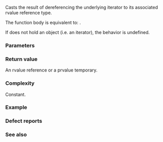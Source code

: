 {{title|iter_move&lt;small&gt;(std::common_iterator)&lt;/small&gt;}}
{{cpp/iterator/common_iterator/navbar}}
{{ddcl|since=c++20|
friend constexpr decltype(auto) iter_move( const std::common_iterator&amp; i )
    noexcept(noexcept(ranges::iter_move(std::declval&lt;const I&amp;&gt;()))
        requires std::input_iterator&lt;I&gt;;
}}

Casts the result of dereferencing the underlying iterator to its associated rvalue reference type.

The function body is equivalent to: {{c|return std::ranges::iter_move(std::get&lt;I&gt;(i.var));}}.

{{cpp/hidden friend|{{c/core|std::common_iterator&lt;I, S&gt;}}}}

If {{c|i.var}} does not hold an {{tt|I}} object (i.e. an iterator), the behavior is undefined.

===Parameters===
{{par begin}}
{{par|i|a source iterator adaptor}}
{{par end}}

===Return value===
An rvalue reference or a prvalue temporary.

===Complexity===
Constant.

===Example===
{{example|code=
#include &lt;iomanip&gt;
#include &lt;iostream&gt;
#include &lt;iterator&gt;
#include &lt;string&gt;
#include &lt;vector&gt;

void print(auto const&amp; rem, auto const&amp; v)
{
    std::cout &lt;&lt; rem &lt;&lt; '[' &lt;&lt; size(v) &lt;&lt; "] { ";
    for (int o{}; auto const&amp; s : v)
        std::cout &lt;&lt; (o++ ? ", " : "") &lt;&lt; std::quoted(s);
    std::cout &lt;&lt; " }\n";
}

int main()
{
    std::vector&lt;std::string&gt; p{"Andromeda", "Cassiopeia", "Phoenix"}, q;
    print("p", p);
    print("q", q);
    
    using CTI = std::counted_iterator&lt;std::vector&lt;std::string&gt;::iterator&gt;;
    using CI = std::common_iterator&lt;CTI, std::default_sentinel_t&gt;;
    CI last{std::default_sentinel};
    
    for (CI first{&lt;!----&gt;{p.begin(), 2}&lt;!----&gt;}; first != last; ++first)
        q.emplace_back(/* ADL */ iter_move(first));
    
    print("p", p);
    print("q", q);
}
|p=true
|output=
p[3] { "Andromeda", "Cassiopeia", "Phoenix" }
q[0] {  }
p[3] { "", "", "Phoenix" }
q[2] { "Andromeda", "Cassiopeia" }
}}

===Defect reports===
{{dr list begin}}
{{dr list item|wg=lwg|dr=3953|std=C++20|before=the return type was {{c/core|std::iter_rvalue_reference_t&lt;I&gt;}}|after=changed to {{c/core|decltype(auto)}}}}
{{dr list end}}

===See also===
{{dsc begin}}
{{dsc inc|cpp/iterator/ranges/dsc iter_move}}
{{dsc inc|cpp/iterator/adaptor/dsc iter_move|counted_iterator}}
{{dsc inc|cpp/utility/dsc move}}
{{dsc inc|cpp/utility/dsc move_if_noexcept}}
{{dsc inc|cpp/utility/dsc forward}}
{{dsc inc|cpp/algorithm/ranges/dsc move}}
{{dsc inc|cpp/algorithm/ranges/dsc move_backward}}
{{dsc end}}

{{langlinks|de|es|fr|it|ja|pt|ru|zh}}